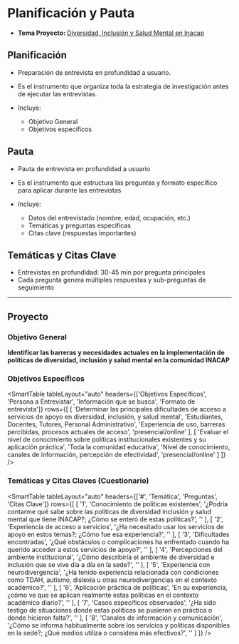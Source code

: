 # Planificación y Pauta

- **Tema Proyecto:** [Diversidad, Inclusión y Salud Mental en Inacap](/inacap/fvie01/docs/tema_proyecto.pdf)

## Planificación
- Preparación de entrevista en profundidad a usuario.
- Es el instrumento que organiza toda la estrategia de investigación antes de ejecutar las entrevistas.
- Incluye:

    - Objetivo General
    - Objetivos específicos

## Pauta
- Pauta de entrevista en profundidad a usuario
- Es el instrumento que estructura las preguntas y formato específico para aplicar durante las entrevistas
- Incluye:

    - Datos del entrevistado (nombre, edad, ocupación, etc.)
    - Temáticas y preguntas específicas
    - Citas clave (respuestas importantes)

## Temáticas y Citas Clave

- Entrevistas en profundidad: 30-45 min por pregunta principales
- Cada pregunta genera múltiples respuestas y sub-preguntas de seguimiento 

---

## Proyecto

### Objetivo General
**Identificar las barreras y necesidades actuales en la implementación de políticas de diversidad, inclusión y salud mental en la comunidad INACAP**

### Objetivos Específicos

<SmartTable
	tableLayout="auto"
	headers={['Objetivos Específicos', 'Persona a Entrevistar', 'Información que se busca', 'Formato de entrevista']}
	rows={[
		[
			'Determinar las principales dificultades de acceso a servicios de apoyo en diversidad, inclusión, y salud mental',
			'Estudiantes, Docentes, Tutores, Personal Administrativo',
			'Experiencia de uso, barreras percibidas, procesos actuales de acceso',
			'presencial/online'
		],
		[
			'Evaluar el nivel de conocimiento sobre políticas institucionales existentes y su aplicación práctica',
			'Toda la comunidad educativa',
			'Nivel de conocimiento, canales de información, percepción de efectividad',
			'presencial/online'
		]
	]}
/>

### Temáticas y Citas Claves (Cuestionario)

<SmartTable
	tableLayout="auto"
	headers={['#', 'Temática', 'Preguntas', 'Citas Clave']}
	rows={[
		[
			'1',
			'Conocimiento de políticas existentes',
			'¿Podría contarme qué sabe sobre las políticas de diversidad inclusión y salud mental que tiene INACAP?; ¿Cómo se enteró de estas políticas?',
			''
		],
		[
			'2',
			'Experiencia de acceso a servicios',
			'¿Ha necesitado usar los servicios de apoyo en estos temas?; ¿Cómo fue esa experiencia?',
			''
		],
		[
			'3',
			'Dificultades encontradas',
			'¿Qué obstáculos o complicaciones ha enfrentado cuando ha querido acceder a estos servicios de apoyo?',
			''
		],
		[
			'4',
			'Percepciones del ambiente institucional',
			'¿Cómo describiría el ambiente de diversidad e inclusión que se vive día a día en la sede?',
			''
		],
		[
			'5',
			'Experiencia con neurodivergencia',
			'¿Ha tenido experiencia relacionada con condiciones como TDAH, autismo, dislexia u otras neurodivergencias en el contexto académico?',
			''
		],
		[
			'6',
			'Aplicación práctica de políticas',
			'En su experiencia, ¿cómo ve que se aplican realmente estas políticas en el contexto académico diario?',
			''
		],
		[
			'7',
			'Casos específicos observados',
			'¿Ha sido testigo de situaciones donde estas políticas se pusieron en práctica o donde hicieron falta?',
			''
		],
		[
			'8',
			'Canales de información y comunicación',
			'¿Cómo se informa habitualmente sobre los servicios y políticas disponibles en la sede?; ¿Qué medios utiliza o considera más efectivos?',
			''
		]
	]}
/>